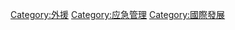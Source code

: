 {{catmore}}
{{Commonscat|Humanitarian aid}}

[[Category:外援|Category:外援]]
[[Category:应急管理|Category:应急管理]]
[[Category:國際發展|Category:國際發展]]